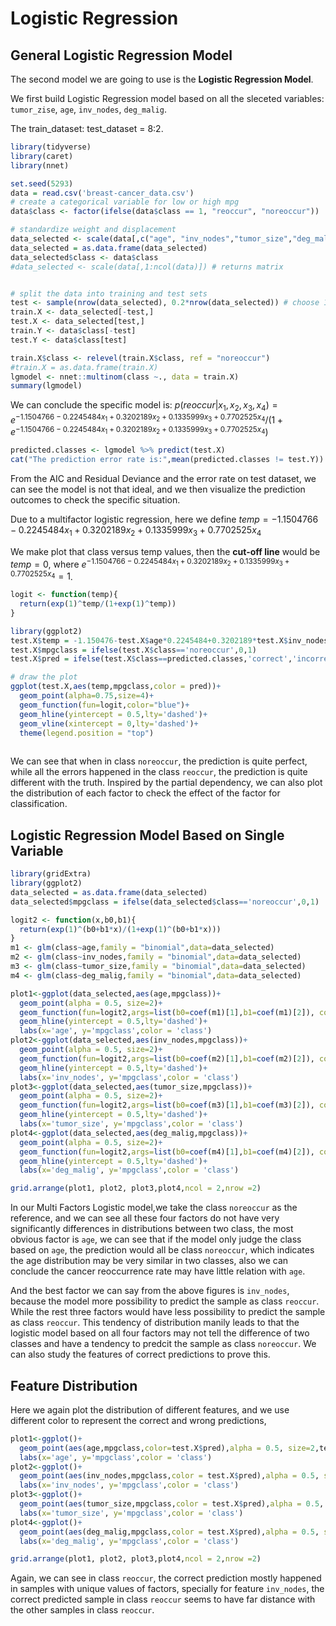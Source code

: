 # Logistic Regression

## General Logistic Regression Model
The second model we are going to use is the **Logistic Regression Model**.

We first build Logistic Regression model based on all the sleceted variables: `tumor_zise`, `age`, `inv_nodes`, `deg_malig`.

The train_dataset: test_dataset = 8:2.
```r
library(tidyverse)
library(caret)
library(nnet)

set.seed(5293)
data = read.csv('breast-cancer_data.csv')
# create a categorical variable for low or high mpg 
data$class <- factor(ifelse(data$class == 1, "reoccur", "noreoccur"))

# standardize weight and displacement
data_selected <- scale(data[,c("age", "inv_nodes","tumor_size","deg_malig")]) # returns matrix
data_selected = as.data.frame(data_selected)
data_selected$class <- data$class
#data_selected <- scale(data[,1:ncol(data)]) # returns matrix


# split the data into training and test sets
test <- sample(nrow(data_selected), 0.2*nrow(data_selected)) # choose 10 rows for test data
train.X <- data_selected[-test,]
test.X <- data_selected[test,]
train.Y <- data$class[-test]
test.Y <- data$class[test]

train.X$class <- relevel(train.X$class, ref = "noreoccur")
#train.X = as.data.frame(train.X)
lgmodel <- nnet::multinom(class ~., data = train.X)
summary(lgmodel)

```
  We can conclude the specific model is: $p(reoccur|x_1,x_2,x_3,x_4)=e^{-1.1504766-0.2245484x_1+0.3202189x_2+0.1335999x_3+0.7702525x_4}/(1+e^{-1.1504766-0.2245484x_1+0.3202189x_2+0.1335999x_3+0.7702525x_4})$


```r
predicted.classes <- lgmodel %>% predict(test.X)
cat("The prediction error rate is:",mean(predicted.classes != test.Y))
```

From the AIC and Residual Deviance and the error rate on test dataset, we can see the model is not that ideal, and we then visualize the prediction outcomes to check the specific situation. 

  Due to a multifactor logistic regression, here we define 
  $temp = -1.1504766-0.2245484x_1+0.3202189x_2+0.1335999x_3+0.7702525x_4$ 

  We make plot that class versus temp values, then the **cut-off line** would be $temp=0$, where
  $e^{-1.1504766-0.2245484x_1+0.3202189x_2+0.1335999x_3+0.7702525x_4}=1$.


```r
logit <- function(temp){
  return(exp(1)^temp/(1+exp(1)^temp))
}

library(ggplot2)
test.X$temp = -1.150476-test.X$age*0.2245484+0.3202189*test.X$inv_nodes+0.1335999*test.X$tumor_size+0.7702525*test.X$deg_malig
test.X$mpgclass = ifelse(test.X$class=='noreoccur',0,1)
test.X$pred = ifelse(test.X$class==predicted.classes,'correct','incorrect')

# draw the plot
ggplot(test.X,aes(temp,mpgclass,color = pred))+
  geom_point(alpha=0.75,size=4)+
  geom_function(fun=logit,color="blue")+
  geom_hline(yintercept = 0.5,lty='dashed')+
  geom_vline(xintercept = 0,lty='dashed')+
  theme(legend.position = "top")
  

```

  We can see that when in class `noreoccur`, the prediction is quite perfect, while all the errors happened in the class  `reoccur`, the prediction is quite different with the truth. Inspired by the partial dependency, we can also plot the distribution of each factor to check the effect of the factor for classification.
  
## Logistic Regression Model Based on Single Variable
```r
library(gridExtra)
library(ggplot2)
data_selected = as.data.frame(data_selected)
data_selected$mpgclass = ifelse(data_selected$class=='noreoccur',0,1)

logit2 <- function(x,b0,b1){
  return(exp(1)^(b0+b1*x)/(1+exp(1)^(b0+b1*x)))
}
m1 <- glm(class~age,family = "binomial",data=data_selected)
m2 <- glm(class~inv_nodes,family = "binomial",data=data_selected)
m3 <- glm(class~tumor_size,family = "binomial",data=data_selected)
m4 <- glm(class~deg_malig,family = "binomial",data=data_selected)

plot1<-ggplot(data_selected,aes(age,mpgclass))+
  geom_point(alpha = 0.5, size=2)+
  geom_function(fun=logit2,args=list(b0=coef(m1)[1],b1=coef(m1)[2]), color="blue")+
  geom_hline(yintercept = 0.5,lty='dashed')+
  labs(x='age', y='mpgclass',color = 'class')
plot2<-ggplot(data_selected,aes(inv_nodes,mpgclass))+
  geom_point(alpha = 0.5, size=2)+
  geom_function(fun=logit2,args=list(b0=coef(m2)[1],b1=coef(m2)[2]), color="blue")+
  geom_hline(yintercept = 0.5,lty='dashed')+
  labs(x='inv_nodes', y='mpgclass',color = 'class')
plot3<-ggplot(data_selected,aes(tumor_size,mpgclass))+
  geom_point(alpha = 0.5, size=2)+
  geom_function(fun=logit2,args=list(b0=coef(m3)[1],b1=coef(m3)[2]), color="blue")+
  geom_hline(yintercept = 0.5,lty='dashed')+
  labs(x='tumor_size', y='mpgclass',color = 'class')
plot4<-ggplot(data_selected,aes(deg_malig,mpgclass))+
  geom_point(alpha = 0.5, size=2)+
  geom_function(fun=logit2,args=list(b0=coef(m4)[1],b1=coef(m4)[2]), color="blue")+
  geom_hline(yintercept = 0.5,lty='dashed')+
  labs(x='deg_malig', y='mpgclass',color = 'class')

grid.arrange(plot1, plot2, plot3,plot4,ncol = 2,nrow =2)
```
 
  In our Multi Factors Logistic model,we take the class `noreoccur` as the reference, and we can see all these four factors do not have very significantly differences in distributions between two class, the most obvious factor is `age`, we can see that if the model only judge the class based on `age`, the prediction would all be class `noreoccur`, which indicates the age distribution may be very similar in two classes, also we can conclude the cancer reoccurrence rate may have little relation with `age`. 

  And the best factor we can say from the above figures is `inv_nodes`, because the model more possibility to predict the sample as class `reoccur`. While the rest three factors would have less possibility to predict the sample as class `reoccur`. This tendency of distribution manily leads to that the logistic model based on all four factors may not tell the difference of two classes and have a tendency to predcit the sample as class `noreoccur`. We can also study the features of correct predictions to prove this.


## Feature Distribution 

Here we again plot the distribution of different features, and we use different color to represent the correct and wrong predictions,

```r
plot1<-ggplot()+
  geom_point(aes(age,mpgclass,color=test.X$pred),alpha = 0.5, size=2,test.X)+
  labs(x='age', y='mpgclass',color = 'class')
plot2<-ggplot()+
  geom_point(aes(inv_nodes,mpgclass,color = test.X$pred),alpha = 0.5, size=2,test.X)+
  labs(x='inv_nodes', y='mpgclass',color = 'class')
plot3<-ggplot()+
  geom_point(aes(tumor_size,mpgclass,color = test.X$pred),alpha = 0.5, size=2,test.X)+
  labs(x='tumor_size', y='mpgclass',color = 'class')
plot4<-ggplot()+
  geom_point(aes(deg_malig,mpgclass,color = test.X$pred),alpha = 0.5, size=2,test.X)+
  labs(x='deg_malig', y='mpgclass',color = 'class')

grid.arrange(plot1, plot2, plot3,plot4,ncol = 2,nrow =2)
```

  Again, we can see in class `reoccur`, the correct prediction mostly happened in samples with unique values of factors, specially for feature `inv_nodes`, the correct predicted sample in class `reoccur` seems to have far distance with the other samples in class `reoccur`.
















